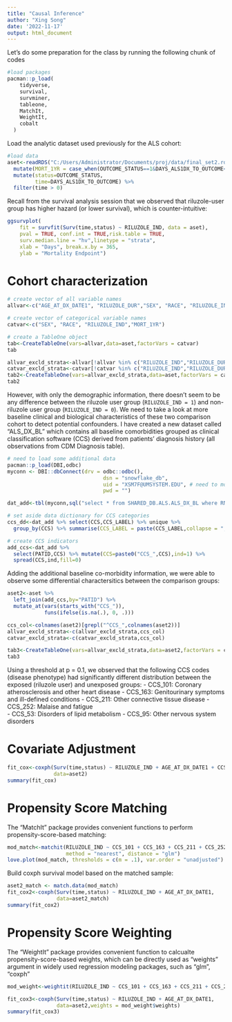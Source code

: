 ```yaml
---
title: "Causal Inference"
author: "Xing Song"
date: '2022-11-17'
output: html_document
---
```


Let's do some preparation for the class by running the following chunk of codes

```r
#load packages
pacman::p_load(
    tidyverse,
    survival,
    survminer,
    tableone,
    MatchIt,
    WeightIt,
    cobalt
  )
```

Load the analytic dataset used previously for the ALS cohort:  

```r
#load data
aset<-readRDS("C:/Users/Administrator/Documents/proj/data/final_set2.rda") %>%
  mutate(MORT_1YR = case_when(OUTCOME_STATUS==1&DAYS_ALS1DX_TO_OUTCOME<=365~1,TRUE~0)) %>%
  mutate(status=OUTCOME_STATUS,
         time=DAYS_ALS1DX_TO_OUTCOME) %>%
  filter(time > 0)
```


Recall from the survival analysis session that we observed that riluzole-user group has higher hazard (or lower survival), which is counter-intuitive: 

```r
ggsurvplot(
    fit = survfit(Surv(time,status) ~ RILUZOLE_IND, data = aset),
    pval = TRUE, conf.int = TRUE,risk.table = TRUE,
    surv.median.line = "hv",linetype = "strata", 
    xlab = "Days", break.x.by = 365,
    ylab = "Mortality Endpoint")
```


# Cohort characterization

```r
# create vector of all variable names
allvar<-c("AGE_AT_DX_DATE1", "RILUZOLE_DUR","SEX", "RACE", "RILUZOLE_IND","BMI","MORT_1YR", "time")

# create vector of categorical variable names
catvar<-c("SEX", "RACE", "RILUZOLE_IND","MORT_1YR")

# create a TableOne object
tab<-CreateTableOne(vars=allvar,data=aset,factorVars = catvar)
tab
```

```r
allvar_excld_strata<-allvar[!allvar %in% c("RILUZOLE_IND","RILUZOLE_DUR")]
catvar_excld_strata<-catvar[!catvar %in% c("RILUZOLE_IND","RILUZOLE_DUR")]
tab2<-CreateTableOne(vars=allvar_excld_strata,data=aset,factorVars = catvar_excld_strata,strata="RILUZOLE_IND")
tab2
```

However, with only the demographic information, there doesn't seem to be any difference between the riluzole user group (`RILUZOLE_IND = 1`) and non-riluzole user group (`RILUZOLE_IND = 0`). We need to take a look at more baseline clinical and biological characteristics of these two comparison cohort to detect potential confounders. I have created a new dataset called "ALS_DX_BL" which contains all baseline comorbidities grouped as  clinical classification software (CCS) derived from patients' diagnosis history (all observations from CDM Diagnosis table). 

```r
# need to load some additional data
pacman::p_load(DBI,odbc)
myconn <- DBI::dbConnect(drv = odbc::odbc(),
                               dsn = "snowflake_db",
                               uid = "XSM7F@UMSYSTEM.EDU", # need to modify to your own user id
                               pwd = "")

dat_add<-tbl(myconn,sql("select * from SHARED_DB.ALS.ALS_DX_BL where RN = 1")) %>% collect
```


```r
# set aside data dictionary for CCS categories
ccs_dd<-dat_add %>% select(CCS,CCS_LABEL) %>% unique %>%
  group_by(CCS) %>% summarise(CCS_LABEL = paste(CCS_LABEL,collapse = ";"), .groups = "drop")

# create CCS indicators
add_ccs<-dat_add %>%
  select(PATID,CCS) %>% mutate(CCS=paste0("CCS_",CCS),ind=1) %>%
  spread(CCS,ind,fill=0)
```

Adding the additional baseline co-morbidity information, we were able to observe some differential charactersitics between the comparison groups: 

```r
aset2<-aset %>%
  left_join(add_ccs,by="PATID") %>%
  mutate_at(vars(starts_with("CCS_")),
            funs(ifelse(is.na(.), 0, .)))

ccs_col<-colnames(aset2)[grepl("^CCS_",colnames(aset2))]
allvar_excld_strata<-c(allvar_excld_strata,ccs_col)
catvar_excld_strata<-c(catvar_excld_strata,ccs_col)

tab3<-CreateTableOne(vars=allvar_excld_strata,data=aset2,factorVars = catvar_excld_strata,strata="RILUZOLE_IND")
tab3
```

Using a threshold at p = 0.1, we observed that the following CCS codes (disease phenotype) had significantly different distribution between the exposed (riluzole user) and unexposed groups: 
- CCS_101: Coronary atherosclerosis and other heart disease
- CCS_163: Genitourinary symptoms and ill-defined conditions
- CCS_211: Other connective tissue disease
- CCS_252: Malaise and fatigue	
- CCS_53: Disorders of lipid metabolism
- CCS_95: Other nervous system disorders


# Covariate Adjustment

```r
fit_cox<-coxph(Surv(time,status) ~ RILUZOLE_IND + AGE_AT_DX_DATE1 + CCS_101 + CCS_163 + CCS_211 + CCS_252 + CCS_53 + CCS_95,
               data=aset2)
summary(fit_cox)
```

# Propensity Score Matching

The "MatchIt" package provides convenient functions to perform propensity-score-based matching:   

```r
mod_match<-matchit(RILUZOLE_IND ~ CCS_101 + CCS_163 + CCS_211 + CCS_252 + CCS_53 + CCS_95, data = aset2,
                   method = "nearest", distance = "glm")
love.plot(mod_match, thresholds = c(m = .1), var.order = "unadjusted")
```

Build coxph survival model based on the matched sample: 

```r
aset2_match <- match.data(mod_match)
fit_cox2<-coxph(Surv(time,status) ~ RILUZOLE_IND + AGE_AT_DX_DATE1,
                data=aset2_match)
summary(fit_cox2)
```

# Propensity Score Weighting 

The "WeightIt" package provides convenient function to calcualte propensity-score-based weights, which can be directly used as "weights" argument in widely used regression modeling packages, such as "glm", "coxph"

```r
mod_weight<-weightit(RILUZOLE_IND ~ CCS_101 + CCS_163 + CCS_211 + CCS_252 + CCS_53 + CCS_95, data = aset2)

fit_cox3<-coxph(Surv(time,status) ~ RILUZOLE_IND + AGE_AT_DX_DATE1,
                data=aset2,weights = mod_weight$weights)
summary(fit_cox3)
```

